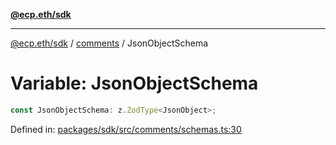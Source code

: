 [**@ecp.eth/sdk**](../../index.mdx)

***

[@ecp.eth/sdk](/sdk-reference/index.mdx) / [comments](/sdk-reference/comments/index.mdx) / JsonObjectSchema

# Variable: JsonObjectSchema

```ts
const JsonObjectSchema: z.ZodType<JsonObject>;
```

Defined in: [packages/sdk/src/comments/schemas.ts:30](https://github.com/ecp-eth/comments-monorepo/blob/main/packages/sdk/src/comments/schemas.ts#L30)
